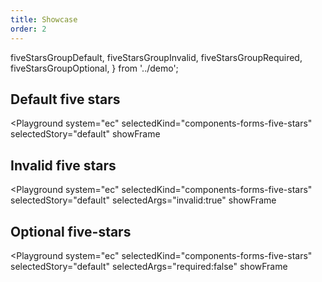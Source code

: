 ```yaml
---
title: Showcase
order: 2
---
```


  fiveStarsGroupDefault,
  fiveStarsGroupInvalid,
  fiveStarsGroupRequired,
  fiveStarsGroupOptional,
} from '../demo';

## Default five stars

<Playground
  system="ec"
  selectedKind="components-forms-five-stars"
  selectedStory="default"
  showFrame
>
  <Html markup={fiveStarsGroupDefault} />
</Playground>

## Invalid five stars

<Playground
  system="ec"
  selectedKind="components-forms-five-stars"
  selectedStory="default"
  selectedArgs="invalid:true"
  showFrame
>
  <Html markup={fiveStarsGroupInvalid} />
</Playground>

## Optional five-stars

<Playground
  system="ec"
  selectedKind="components-forms-five-stars"
  selectedStory="default"
  selectedArgs="required:false"
  showFrame
>
  <Html markup={fiveStarsGroupOptional} />
</Playground>
